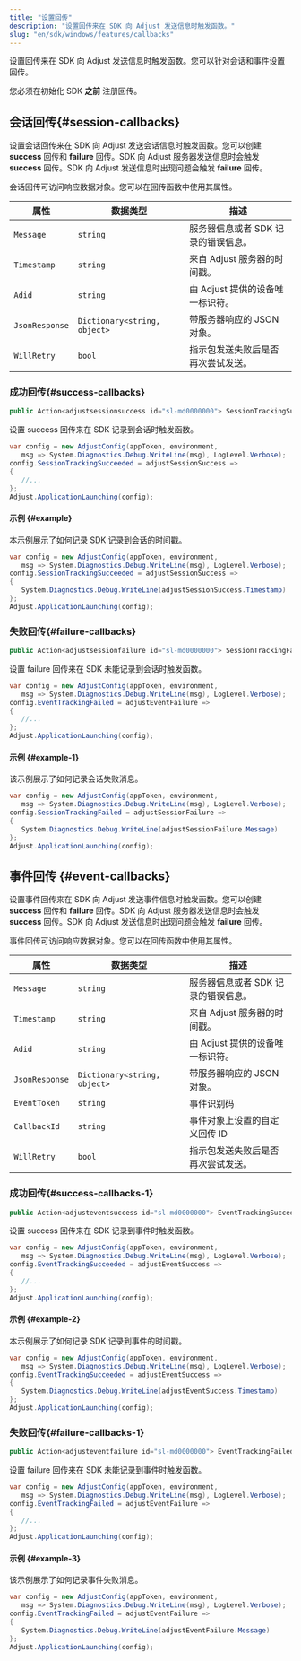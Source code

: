 ```yaml
---
title: "设置回传"
description: "设置回传来在 SDK 向 Adjust 发送信息时触发函数。"
slug: "en/sdk/windows/features/callbacks"
---
```

设置回传来在 SDK 向 Adjust 发送信息时触发函数。您可以针对会话和事件设置回传。
<callout type="important"> 

您必须在初始化 SDK **之前** 注册回传。
</Callout> 

会话回传\{\#session\-callbacks\}
--------------------------------

设置会话回传来在 SDK 向 Adjust 发送会话信息时触发函数。您可以创建 **success** 回传和 **failure** 回传。SDK 向 Adjust 服务器发送信息时会触发 **success** 回传。SDK 向 Adjust 发送信息时出现问题会触发 **failure** 回传。

会话回传可访问响应数据对象。您可以在回传函数中使用其属性。

|       属性       |             数据类型             |          描述          |
|----------------|------------------------------|----------------------|
| `Message`      | `string`                     | 服务器信息或者 SDK 记录的错误信息。 |
| `Timestamp`    | `string`                     | 来自 Adjust 服务器的时间戳。   |
| `Adid`         | `string`                     | 由 Adjust 提供的设备唯一标识符。 |
| `JsonResponse` | `Dictionary<string, object>` | 带服务器响应的 JSON 对象。     |
| `WillRetry`    | `bool`                       | 指示包发送失败后是否再次尝试发送。    |

### 成功回传\{\#success\-callbacks\}

<codeblock title="属性声明"> 

```cs
public Action<adjustsessionsuccess id="sl-md0000000"> SessionTrackingSucceeded { get; set; }
```

</CodeBlock> 

设置 success 回传来在 SDK 记录到会话时触发函数。
<codeblock highlight="{range: {3-6}}"> 

```cs
var config = new AdjustConfig(appToken, environment,
   msg => System.Diagnostics.Debug.WriteLine(msg), LogLevel.Verbose);
config.SessionTrackingSucceeded = adjustSessionSuccess =>
{
   //...
};
Adjust.ApplicationLaunching(config);
```

</CodeBlock> 

#### 示例 \{\#example\}

本示例展示了如何记录 SDK 记录到会话的时间戳。
<codeblock highlight="{range: {3-6}}"> 

```cs
var config = new AdjustConfig(appToken, environment,
   msg => System.Diagnostics.Debug.WriteLine(msg), LogLevel.Verbose);
config.SessionTrackingSucceeded = adjustSessionSuccess =>
{
   System.Diagnostics.Debug.WriteLine(adjustSessionSuccess.Timestamp)
};
Adjust.ApplicationLaunching(config);
```

</CodeBlock> 

### 失败回传\{\#failure\-callbacks\}

<codeblock title="属性声明"> 

```cs
public Action<adjustsessionfailure id="sl-md0000000"> SessionTrackingFailed { get; set; }
```

</CodeBlock> 

设置 failure 回传来在 SDK 未能记录到会话时触发函数。
<codeblock highlight="{range: {3-6}}"> 

```cs
var config = new AdjustConfig(appToken, environment,
   msg => System.Diagnostics.Debug.WriteLine(msg), LogLevel.Verbose);
config.EventTrackingFailed = adjustEventFailure =>
{
   //...
};
Adjust.ApplicationLaunching(config);
```

</CodeBlock> 

#### 示例 \{\#example\-1\}

该示例展示了如何记录会话失败消息。
<codeblock highlight="{range: {3-6}}"> 

```cs
var config = new AdjustConfig(appToken, environment,
   msg => System.Diagnostics.Debug.WriteLine(msg), LogLevel.Verbose);
config.SessionTrackingFailed = adjustSessionFailure =>
{
   System.Diagnostics.Debug.WriteLine(adjustSessionFailure.Message)
};
Adjust.ApplicationLaunching(config);
```

</CodeBlock> 

事件回传 \{\#event\-callbacks\}
-------------------------------

设置事件回传来在 SDK 向 Adjust 发送事件信息时触发函数。您可以创建 **success** 回传和 **failure** 回传。SDK 向 Adjust 服务器发送信息时会触发 **success** 回传。SDK 向 Adjust 发送信息时出现问题会触发 **failure** 回传。

事件回传可访问响应数据对象。您可以在回传函数中使用其属性。

|       属性       |             数据类型             |          描述          |
|----------------|------------------------------|----------------------|
| `Message`      | `string`                     | 服务器信息或者 SDK 记录的错误信息。 |
| `Timestamp`    | `string`                     | 来自 Adjust 服务器的时间戳。   |
| `Adid`         | `string`                     | 由 Adjust 提供的设备唯一标识符。 |
| `JsonResponse` | `Dictionary<string, object>` | 带服务器响应的 JSON 对象。     |
| `EventToken`   | `string`                     | 事件识别码                |
| `CallbackId`   | `string`                     | 事件对象上设置的自定义回传 ID     |
| `WillRetry`    | `bool`                       | 指示包发送失败后是否再次尝试发送。    |

### 成功回传\{\#success\-callbacks\-1\}

<codeblock title="属性声明"> 

```cs
public Action<adjusteventsuccess id="sl-md0000000"> EventTrackingSucceeded { get; set; }
```

</CodeBlock> 

设置 success 回传来在 SDK 记录到事件时触发函数。
<codeblock highlight="{range: {3-6}}"> 

```cs
var config = new AdjustConfig(appToken, environment,
   msg => System.Diagnostics.Debug.WriteLine(msg), LogLevel.Verbose);
config.EventTrackingSucceeded = adjustEventSuccess =>
{
   //...
};
Adjust.ApplicationLaunching(config);
```

</CodeBlock> 

#### 示例 \{\#example\-2\}

本示例展示了如何记录 SDK 记录到事件的时间戳。
<codeblock highlight="{range: {3-6}}"> 

```cs
var config = new AdjustConfig(appToken, environment,
   msg => System.Diagnostics.Debug.WriteLine(msg), LogLevel.Verbose);
config.EventTrackingSucceeded = adjustEventSuccess =>
{
   System.Diagnostics.Debug.WriteLine(adjustEventSuccess.Timestamp)
};
Adjust.ApplicationLaunching(config);
```

</CodeBlock> 

### 失败回传\{\#failure\-callbacks\-1\}

<codeblock title="属性声明"> 

```cs
public Action<adjusteventfailure id="sl-md0000000"> EventTrackingFailed { get; set; }
```

</CodeBlock> 

设置 failure 回传来在 SDK 未能记录到事件时触发函数。
<codeblock highlight="{range: {3-6}}"> 

```cs
var config = new AdjustConfig(appToken, environment,
   msg => System.Diagnostics.Debug.WriteLine(msg), LogLevel.Verbose);
config.EventTrackingFailed = adjustEventFailure =>
{
   //...
};
Adjust.ApplicationLaunching(config);
```

</CodeBlock> 

#### 示例 \{\#example\-3\}

该示例展示了如何记录事件失败消息。
<codeblock highlight="{range: {3-6}}"> 

```cs
var config = new AdjustConfig(appToken, environment,
   msg => System.Diagnostics.Debug.WriteLine(msg), LogLevel.Verbose);
config.EventTrackingFailed = adjustEventFailure =>
{
   System.Diagnostics.Debug.WriteLine(adjustEventFailure.Message)
};
Adjust.ApplicationLaunching(config);
```

</CodeBlock>

